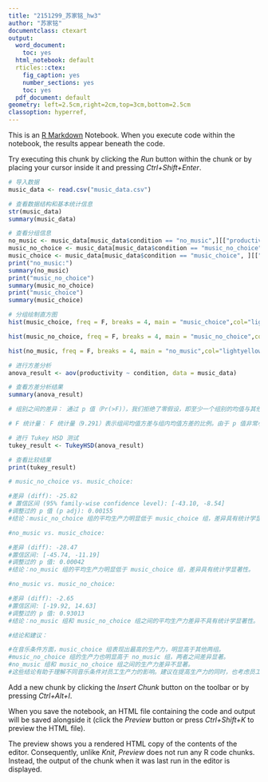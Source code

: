 ```yaml
---
title: "2151299_苏家铭_hw3"
author: "苏家铭"
documentclass: ctexart
output:
  word_document:
    toc: yes
  html_notebook: default
  rticles::ctex:
    fig_caption: yes
    number_sections: yes
    toc: yes
  pdf_document: default
geometry: left=2.5cm,right=2cm,top=3cm,bottom=2.5cm
classoption: hyperref,
---
```


This is an [R Markdown](http://rmarkdown.rstudio.com) Notebook. When you execute code within the notebook, the results appear beneath the code. 

Try executing this chunk by clicking the *Run* button within the chunk or by placing your cursor inside it and pressing *Ctrl+Shift+Enter*. 

```r
# 导入数据
music_data <- read.csv("music_data.csv")

# 查看数据结构和基本统计信息
str(music_data)
summary(music_data)
```
```r
# 查看分组信息
no_music <- music_data[music_data$condition == "no_music",][["productivity"]]
music_no_choice <- music_data[music_data$condition == "music_no_choice", ][["productivity"]]
music_choice <- music_data[music_data$condition == "music_choice", ][["productivity"]]
print("no_music:")
summary(no_music)
print("music_no_choice")
summary(music_no_choice)
print("music_choice")
summary(music_choice)
```

```r
# 分组绘制直方图
hist(music_choice, freq = F, breaks = 4, main = "music_choice",col="lightyellow")
```
```r
hist(music_no_choice, freq = F, breaks = 4, main = "music_no_choice",col="lightyellow")
```

```r
hist(no_music, freq = F, breaks = 4, main = "no_music",col="lightyellow")
```

```r
# 进行方差分析
anova_result <- aov(productivity ~ condition, data = music_data)

# 查看方差分析结果
summary(anova_result)

# 组别之间的差异： 通过 p 值（Pr(>F)），我们拒绝了零假设，即至少一个组别的均值与其他组别不同。因此，我们有理由相信，不同的音乐条件（condition）对生产力产生了显著影响。

# F 统计量： F 统计量（9.291）表示组间均值方差与组内均值方差的比例。由于 p 值非常小，我们可以得出结论，在组别之间存在显著差异。
```

```r

# 进行 Tukey HSD 测试
tukey_result <- TukeyHSD(anova_result)

# 查看比较结果
print(tukey_result)

# music_no_choice vs. music_choice:

#差异 (diff): -25.82
# 置信区间 (95% family-wise confidence level): [-43.10, -8.54]
#调整过的 p 值 (p adj): 0.00155
#结论：music_no_choice 组的平均生产力明显低于 music_choice 组，差异具有统计学显著性。

#no_music vs. music_choice:

#差异 (diff): -28.47
#置信区间: [-45.74, -11.19]
#调整过的 p 值: 0.00042
#结论：no_music 组的平均生产力明显低于 music_choice 组，差异具有统计学显著性。

#no_music vs. music_no_choice:

#差异 (diff): -2.65
#置信区间: [-19.92, 14.63]
#调整过的 p 值: 0.93013
#结论：no_music 组和 music_no_choice 组之间的平均生产力差异不具有统计学显著性。

#结论和建议：

#在音乐条件方面，music_choice 组表现出最高的生产力，明显高于其他两组。
#music_no_choice 组的生产力也明显高于 no_music 组，两者之间差异显著。
#no_music 组和 music_no_choice 组之间的生产力差异不显著。
#这些结论有助于理解不同音乐条件对员工生产力的影响。建议在提高生产力的同时，也考虑员工对音乐的个人选择，因为提供音乐选择的条件可能会更有利于工作效率。
```


Add a new chunk by clicking the *Insert Chunk* button on the toolbar or by pressing *Ctrl+Alt+I*.

When you save the notebook, an HTML file containing the code and output will be saved alongside it (click the *Preview* button or press *Ctrl+Shift+K* to preview the HTML file).

The preview shows you a rendered HTML copy of the contents of the editor. Consequently, unlike *Knit*, *Preview* does not run any R code chunks. Instead, the output of the chunk when it was last run in the editor is displayed.
